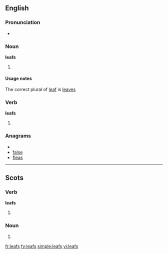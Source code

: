 ==English==

===Pronunciation===
* {{IPA|/liːfs/}}

===Noun===
'''leafs'''

# {{nonstandard}} {{plural of|leaf}}

====Usage notes====
The correct plural of [[leaf]] is [[leaves]]

===Verb===
'''leafs'''

# {{third-person singular of|[[leaf#Verb|leaf]]}}

===Anagrams===
* {{alphagram|aefls}}
* [[false#English|false]]
* [[fleas#English|fleas]]

----

==Scots==

===Verb===
'''leafs'''

# {{third-person singular of|[[leaf#Scots|leaf]]|lang=sco}}

===Noun===
{{sco-pl}}

# {{plural of|[[leaf#Scots|leaf]]|lang=sco}}

[[fr:leafs]]
[[fy:leafs]]
[[simple:leafs]]
[[vi:leafs]]